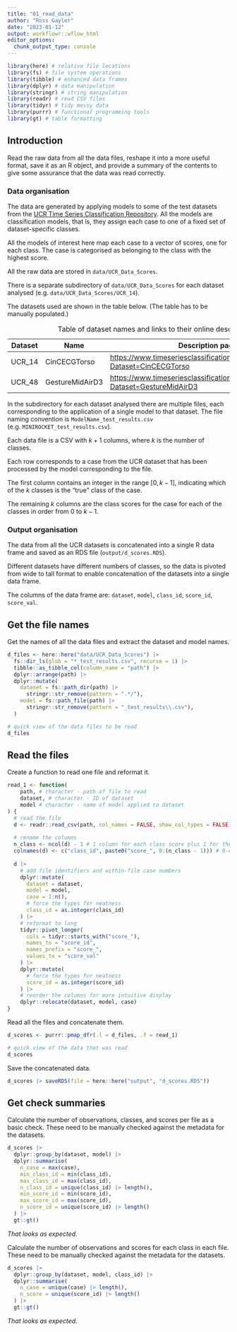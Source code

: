 ```yaml
---
title: "01_read_data"
author: "Ross Gayler"
date: "2023-01-12"
output: workflowr::wflow_html
editor_options:
  chunk_output_type: console
---
```


```r
library(here) # relative file locations
library(fs) # file system operations
library(tibble) # enhanced data frames
library(dplyr) # data manipulation
library(stringr) # string manipulation
library(readr) # read CSV files
library(tidyr) # tidy messy data
library(purrr) # functional programming tools
library(gt) # table formatting
```

## Introduction

Read the raw data from all the data files, reshape it into a more useful format, save it as an R object, and provide a summary of the contents to give some assurance that the data was read correctly.

### Data organisation

The data are generated by applying models to some of the test datasets from the [UCR Time Series Classification Repository](https://www.timeseriesclassification.com/index.php).
All the models are classification models, that is, they assign each case to one of a fixed set of dataset-specific classes.

All the models of interest here map each case to a vector of scores, one for each class.
The case is categorised as belonging to the class with the highest score.

All the raw data are stored in `data/UCR_Data_Scores`.

There is a separate subdirectory of `data/UCR_Data_Scores` for each dataset analysed (e.g. `data/UCR_Data_Scores/UCR_14`).

The datasets used are shown in the table below.
(The table has to be manually populated.)

| Dataset | Name            | Description page                                                                   |
|------------------|------------------|-----------------------------------|
| UCR_14  | CinCECGTorso    | <https://www.timeseriesclassification.com/description.php?Dataset=CinCECGTorso>    |
| UCR_48  | GestureMidAirD3 | <https://www.timeseriesclassification.com/description.php?Dataset=GestureMidAirD3> |

: Table of dataset names and links to their online descriptions.

In the subdirectory for each dataset analysed there are multiple files, each corresponding to the application of a single model to that dataset.
The file naming convention is `ModelName_test_results.csv` (e.g. `MINIROCKET_test_results.csv`).

Each data file is a CSV with $k + 1$ columns, where $k$ is the number of classes.

Each row corresponds to a case from the UCR dataset that has been processed by the model corresponding to the file.

The first column contains an integer in the range $[0, k - 1]$, indicating which of the $k$ classes is the "true" class of the case.

The remaining $k$ columns are the class scores for the case for each of the classes in order from $0$ to $k - 1$.

### Output organisation

The data from all the UCR datasets is concatenated into a single R data frame and saved as an RDS file (`output/d_scores.RDS`).

Different datasets have different numbers of classes, so the data is pivoted from wide to tall format to enable concatenation of the datasets into a single data frame.

The columns of the data frame are: `dataset`, `model`, `class_id`, `score_id`, `score_val`.

## Get the file names

Get the names of all the data files and extract the dataset and model names.

```r
d_files <- here::here("data/UCR_Data_Scores") |>
  fs::dir_ls(glob = "*_test_results.csv", recurse = 1) |>
  tibble::as_tibble_col(column_name = "path") |>
  dplyr::arrange(path) |>
  dplyr::mutate(
    dataset = fs::path_dir(path) |>
      stringr::str_remove(pattern = ".*/"),
    model = fs::path_file(path) |>
      stringr::str_remove(pattern = "_test_results\\.csv"),
  )

# quick view of the data files to be read
d_files
```

## Read the files

Create a function to read one file and reformat it.

```r
read_1 <- function(
    path, # character - path of file to read
    dataset, # character - ID of dataset
    model # character - name of model applied to dataset
) {
  # read the file
  d <- readr::read_csv(path, col_names = FALSE, show_col_types = FALSE)
  
  # rename the columns
  n_class <- ncol(d) - 1 # 1 column for each class score plus 1 for the true class
  colnames(d) <- c("class_id", paste0("score_", 0:(n_class - 1))) # 0-origin class indexing
  
  d |>
    # add file identifiers and within-file case numbers
    dplyr::mutate(
      dataset = dataset,
      model = model,
      case = 1:n(),
      # force the types for neatness
      class_id = as.integer(class_id)
    ) |>
    # reformat to long
    tidyr::pivot_longer( 
      cols = tidyr::starts_with("score_"), 
      names_to = "score_id",
      names_prefix = "score_",
      values_to = "score_val"
    ) |>
    dplyr::mutate(
      # force the types for neatness
      score_id = as.integer(score_id)
    ) |>
    # reorder the columns for more intuitive display
    dplyr::relocate(dataset, model, case)
}
```

Read all the files and concatenate them.

```r
d_scores <- purrr::pmap_dfr(.l = d_files, .f = read_1)

# quick view of the data that was read
d_scores
```

Save the concatenated data.

```r
d_scores |> saveRDS(file = here::here("output", "d_scores.RDS"))
```

## Get check summaries

Calculate the number of observations, classes, and scores per file as a basic check.
These need to be manually checked against the metadata for the datasets.

```r
d_scores |>
  dplyr::group_by(dataset, model) |>
  dplyr::summarise(
    n_case = max(case),
    min_class_id = min(class_id),
    max_class_id = max(class_id),
    n_class_id = unique(class_id) |> length(),
    min_score_id = min(score_id),
    max_score_id = max(score_id),
    n_score_id = unique(score_id) |> length()
  ) |>
  gt::gt()
```

*That looks as expected.*

Calculate the number of observations and scores for each class in each file.
These need to be manually checked against the metadata for the datasets.

```r
d_scores |>
  dplyr::group_by(dataset, model, class_id) |>
  dplyr::summarise(
    n_case = unique(case) |> length(),
    n_score = unique(score_id) |> length()
  ) |>
  gt::gt()
```

*That looks as expected.*

